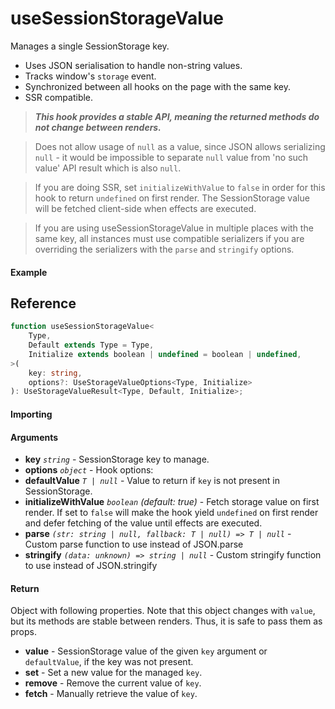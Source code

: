 # useSessionStorageValue

Manages a single SessionStorage key.

- Uses JSON serialisation to handle non-string values.
- Tracks window's `storage` event.
- Synchronized between all hooks on the page with the same key.
- SSR compatible.

> **_This hook provides a stable API, meaning the returned methods do not change between renders._**

> Does not allow usage of `null` as a value, since JSON allows serializing `null` - it would be
> impossible to separate `null` value from 'no such value' API result which is also `null`.

> If you are doing SSR, set `initializeWithValue` to `false` in order for this hook to return
> `undefined` on first render. The SessionStorage value will be fetched client-side when effects
> are executed.

> If you are using useSessionStorageValue in multiple places with the same key, all instances must
> use compatible serializers if you are overriding the serializers with the `parse` and `stringify` options.

#### Example

## Reference

```ts
function useSessionStorageValue<
	Type,
	Default extends Type = Type,
	Initialize extends boolean | undefined = boolean | undefined,
>(
	key: string,
	options?: UseStorageValueOptions<Type, Initialize>
): UseStorageValueResult<Type, Default, Initialize>;
```

#### Importing

#### Arguments

- **key** _`string`_ - SessionStorage key to manage.
- **options** _`object`_ - Hook options:
- **defaultValue** _`T | null`_ - Value to return if `key` is not present in SessionStorage.
- **initializeWithValue** _`boolean`_ _(default: true)_ - Fetch storage value on first render. If
  set to `false` will make the hook yield `undefined` on first render and defer fetching of the
  value until effects are executed.
- **parse** _`(str: string | null, fallback: T | null) => T | null`_ - Custom parse function to use instead of JSON.parse
- **stringify** _`(data: unknown) => string | null`_ - Custom stringify function to use instead of JSON.stringify

#### Return

Object with following properties. Note that this object changes with `value`, but its methods are
stable between renders. Thus, it is safe to pass them as props.

- **value** - SessionStorage value of the given `key` argument or `defaultValue`, if the key was not
  present.
- **set** - Set a new value for the managed `key`.
- **remove** - Remove the current value of `key`.
- **fetch** - Manually retrieve the value of `key`.
